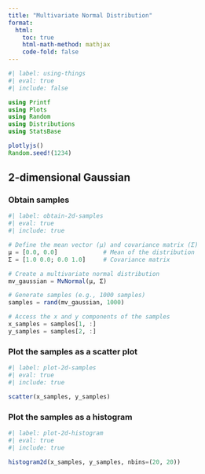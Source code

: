 ```yaml
---
title: "Multivariate Normal Distribution"
format:
  html:
    toc: true
    html-math-method: mathjax
    code-fold: false
---
```


```julia
#| label: using-things
#| eval: true
#| include: false

using Printf
using Plots
using Random
using Distributions
using StatsBase

plotlyjs()
Random.seed!(1234)
```

## 2-dimensional Gaussian

### Obtain samples

```julia
#| label: obtain-2d-samples
#| eval: true
#| include: true

# Define the mean vector (μ) and covariance matrix (Σ)
μ = [0.0, 0.0]             # Mean of the distribution
Σ = [1.0 0.0; 0.0 1.0]     # Covariance matrix

# Create a multivariate normal distribution
mv_gaussian = MvNormal(μ, Σ)

# Generate samples (e.g., 1000 samples)
samples = rand(mv_gaussian, 1000)

# Access the x and y components of the samples
x_samples = samples[1, :]
y_samples = samples[2, :]
```

### Plot the samples as a scatter plot

```julia
#| label: plot-2d-samples
#| eval: true
#| include: true

scatter(x_samples, y_samples)
```

### Plot the samples as a histogram

```julia
#| label: plot-2d-histogram
#| eval: true
#| include: true

histogram2d(x_samples, y_samples, nbins=(20, 20))
```
